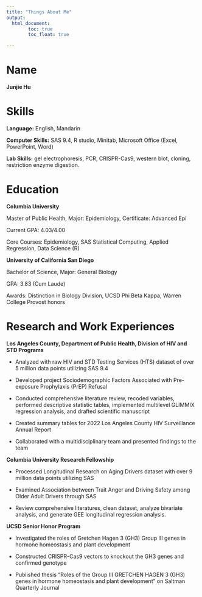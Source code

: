 ```yaml
---
title: "Things About Me"
output: 
  html_document:
        toc: true
        toc_float: true

---
```


# Name
**Junjie Hu**

# Skills

**Language:** English, Mandarin

**Computer Skills:** SAS 9.4, R studio, Minitab, Microsoft Office (Excel, PowerPoint, Word)

**Lab Skills:** gel electrophoresis, PCR, CRISPR-Cas9, western blot, cloning, restriction enzyme digestion.

# Education

**Columbia University**

Master of Public Health, Major: Epidemiology, Certificate: Advanced Epi

Current GPA: 4.03/4.00 

Core Courses: Epidemiology, SAS Statistical Computing, Applied Regression, Data Science (R)


**University of California San Diego**

Bachelor of Science, Major: General Biology 

GPA: 3.83 (Cum Laude) 

Awards: Distinction in Biology Division, UCSD Phi Beta Kappa, Warren College Provost honors


# Research and Work Experiences

**Los Angeles County, Department of Public Health, Division of HIV and STD Programs**

  * Analyzed with raw HIV and STD Testing Services (HTS) dataset of over 5 million data points utilizing SAS 9.4
  
  * Developed project Sociodemographic Factors Associated with Pre-exposure Prophylaxis (PrEP) Refusal
  
  * Conducted comprehensive literature review, recoded variables, performed descriptive statistic tables, implemented multilevel GLIMMIX regression analysis, and drafted scientific manuscript
  
  * Created summary tables for 2022 Los Angeles County HIV Surveillance Annual Report
  
  * Collaborated with a multidisciplinary team and presented findings to the team
  
**Columbia University Research Fellowship**

  * Processed Longitudinal Research on Aging Drivers dataset with over 9 million data points utilizing SAS

  * Examined Association between Trait Anger and Driving Safety among Older Adult Drivers through SAS
  
  * Review comprehensive literatures, clean dataset, analyze bivariate analysis, and generate GEE longitudinal regression analysis.
  
**UCSD Senior Honor Program**

  * Investigated the roles of Gretchen Hagen 3 (GH3) Group III genes in hormone homeostasis and plant
development

  * Constructed CRISPR-Cas9 vectors to knockout the GH3 genes and confirmed genotype

  * Published thesis “Roles of the Group III GRETCHEN HAGEN 3 (GH3) genes in hormone homeostasis and plant development” on Saltman Quarterly Journal
